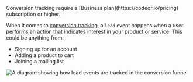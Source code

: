 <Note>
  Conversion tracking require a [Business plan](https://codeqr.io/pricing)
  subscription or higher.
</Note>

When it comes to [conversion tracking](/conversions/quickstart), a `lead` event happens when a user performs an action that indicates interest in your product or service. This could be anything from:

- Signing up for an account
- Adding a product to cart
- Joining a mailing list

<Frame>
  <img
    className="rounded-lg border border-gray-100"
    src="https://assets.codeqr.io/help/conversion-lead-event.png"
    alt="A diagram showing how lead events are tracked in the conversion funnel"
  />
</Frame>
